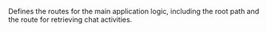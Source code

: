Defines the routes for the main application logic, including the root path and the route for retrieving chat activities.
